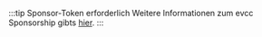 :::tip Sponsor-Token erforderlich
Weitere Informationen zum evcc Sponsorship gibts [hier](/docs/sponsorship).
:::
